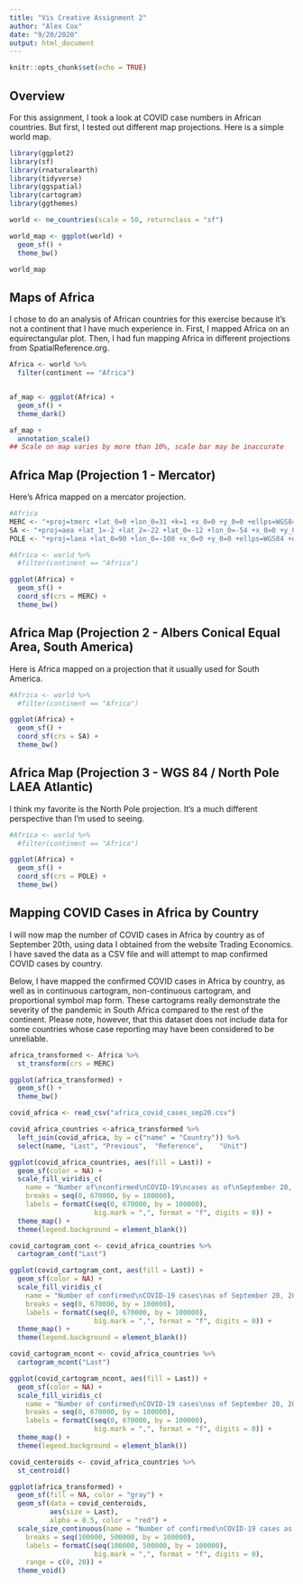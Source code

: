 ---
title: "Vis Creative Assignment 2"
author: "Alex Cox"
date: "9/20/2020"
output: html_document
---

```{r setup, include=FALSE}
knitr::opts_chunk$set(echo = TRUE)
```

## Overview

For this assignment, I took a look at COVID case numbers in African countries. But first, I tested out different map projections. Here is a simple world map.

```{r loading, echo=FALSE, message=FALSE}
library(ggplot2)
library(sf)
library(rnaturalearth)
library(tidyverse)
library(ggspatial)
library(cartogram)
library(ggthemes)

```

```{r worldmap}
world <- ne_countries(scale = 50, returnclass = "sf") 

world_map <- ggplot(world) +
  geom_sf() +
  theme_bw()

world_map
```

## Maps of Africa

I chose to do an analysis of African countries for this exercise because it's not a continent that I have much experience in. First, I mapped Africa on an equirectangular plot. Then, I had fun mapping Africa in different projections from SpatialReference.org.

```{r africamap}
Africa <- world %>% 
  filter(continent == "Africa")


af_map <- ggplot(Africa) +
  geom_sf() + 
  theme_dark()

af_map +
  annotation_scale()
## Scale on map varies by more than 10%, scale bar may be inaccurate
```


## Africa Map (Projection 1 - Mercator)

Here's Africa mapped on a mercator projection.

```{r projections}
#Africa
MERC <- "+proj=tmerc +lat_0=0 +lon_0=31 +k=1 +x_0=0 +y_0=0 +ellps=WGS84 +units=m +no_defs"
SA <- "+proj=aea +lat_1=-2 +lat_2=-22 +lat_0=-12 +lon_0=-54 +x_0=0 +y_0=0 +ellps=aust_SA +units=m +no_defs "
POLE <- "+proj=laea +lat_0=90 +lon_0=-100 +x_0=0 +y_0=0 +ellps=WGS84 +datum=WGS84 +units=m +no_defs"

```

```{r africamap1}

#Africa <- world %>%
  #filter(continent == "Africa")

ggplot(Africa) +
  geom_sf() +
  coord_sf(crs = MERC) +
  theme_bw()

```


## Africa Map (Projection 2 - Albers Conical Equal Area, South America)

Here is Africa mapped on a projection that it usually used for South America.

```{r africamap2}

#Africa <- world %>%
  #filter(continent == "Africa")

ggplot(Africa) +
  geom_sf() +
  coord_sf(crs = SA) +
  theme_bw()

```

## Africa Map (Projection 3 - WGS 84 / North Pole LAEA Atlantic)

I think my favorite is the North Pole projection. It's a much different perspective than I'm used to seeing.

```{r africamap3}

#Africa <- world %>%
  #filter(continent == "Africa")

ggplot(Africa) +
  geom_sf() +
  coord_sf(crs = POLE) +
  theme_bw()

```

## Mapping COVID Cases in Africa by Country

I will now map the number of COVID cases in Africa by country as of September 20th, using data I obtained from the website Trading Economics. I have saved the data as a CSV file and will attempt to map confirmed COVID cases by country.

Below, I have mapped the confirmed COVID cases in Africa by country, as well as in continuous cartogram, non-continuous cartogram, and proportional symbol map form. These cartograms really demonstrate the severity of the pandemic in South Africa compared to the rest of the continent. Please note, however, that this dataset does not include data for some countries whose case reporting may have been considered to be unreliable.


```{r transform}
africa_transformed <- Africa %>%
  st_transform(crs = MERC)

ggplot(africa_transformed) +
  geom_sf() +
  theme_bw()
```


```{r covid data, message=FALSE}
covid_africa <- read_csv("africa_covid_cases_sep20.csv")

covid_africa_countries <-africa_transformed %>%
  left_join(covid_africa, by = c("name" = "Country")) %>%
  select(name, "Last", "Previous",	"Reference",	"Unit")
```

```{r covid map, message=FALSE}
ggplot(covid_africa_countries, aes(fill = Last)) +
  geom_sf(color = NA) +
  scale_fill_viridis_c(
    name = "Number of\nconfirmed\nCOVID-19\ncases as of\nSeptember 20, 2020",
    breaks = seq(0, 670000, by = 100000),
    labels = formatC(seq(0, 670000, by = 100000), 
                     big.mark = ",", format = "f", digits = 0)) +
  theme_map() +
  theme(legend.background = element_blank())
```

```{r covid catrogram 1, results = 'hide', message=FALSE}
covid_cartogram_cont <- covid_africa_countries %>%
  cartogram_cont("Last")

ggplot(covid_cartogram_cont, aes(fill = Last)) +
  geom_sf(color = NA) +
  scale_fill_viridis_c(
    name = "Number of confirmed\nCOVID-19 cases\nas of September 20, 2020",
    breaks = seq(0, 670000, by = 100000),
    labels = formatC(seq(0, 670000, by = 100000), 
                     big.mark = ",", format = "f", digits = 0)) +
  theme_map() +
  theme(legend.background = element_blank())
```
```{r covid catrogram2, results = 'hide', message=FALSE}
covid_cartogram_ncont <- covid_africa_countries %>%
  cartogram_ncont("Last")

ggplot(covid_cartogram_ncont, aes(fill = Last)) +
  geom_sf(color = NA) +
  scale_fill_viridis_c(
    name = "Number of confirmed\nCOVID-19 cases\nas of September 20, 2020",
    breaks = seq(0, 670000, by = 100000),
    labels = formatC(seq(0, 670000, by = 100000), 
                     big.mark = ",", format = "f", digits = 0)) +
  theme_map() +
  theme(legend.background = element_blank())
```



```{r covid centeroid, results = 'hide', message=FALSE}
covid_centeroids <- covid_africa_countries %>%
  st_centroid()

ggplot(africa_transformed) +
  geom_sf(fill = NA, color = "gray") +
  geom_sf(data = covid_centeroids, 
          aes(size = Last),
          alpha = 0.5, color = "red") +
  scale_size_continuous(name = "Number of confirmed\nCOVID-19 cases as of\nSeptember 20, 2020",
    breaks = seq(100000, 500000, by = 100000),
    labels = formatC(seq(100000, 500000, by = 100000), 
                     big.mark = ",", format = "f", digits = 0),
    range = c(0, 20)) +
  theme_void()
```